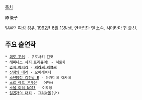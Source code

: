 [[목차]]

原優子

일본의 여성 성우. [[1992년]] [[6월 13일]]생. 연극집단 엔 소속. [[사이타마]] 현 출신.

== 주요 출연작 ==
 * [[괴도 조커]] - 쿠로사키 긴코
 * [[해피니스 차지 프리큐어!]] - 히토미
 * [[관희 챠이카]] - '''[[아카리 아큐라]]'''
 * [[잔향의 테러]] - 오퍼레이터
 * [[소년탐정 김전일/애니메이션|소년탐정 김전일 R]] - 아카미네 아카네
 * [[소드 아트 온라인]] - 여학생
 * [[소울 이터(만화)|소울 이터 NOT!]] - 여학생
 * [[일곱개의 대죄]] - [[그리아몰]](少)
